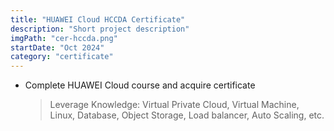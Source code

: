 ```yaml
---
title: "HUAWEI Cloud HCCDA Certificate"
description: "Short project description"
imgPath: "cer-hccda.png"
startDate: "Oct 2024"
category: "certificate"
---
```


- Complete HUAWEI Cloud course and acquire certificate
  > Leverage Knowledge: Virtual Private Cloud, Virtual Machine, Linux, Database, Object Storage, Load balancer, Auto Scaling, etc.

